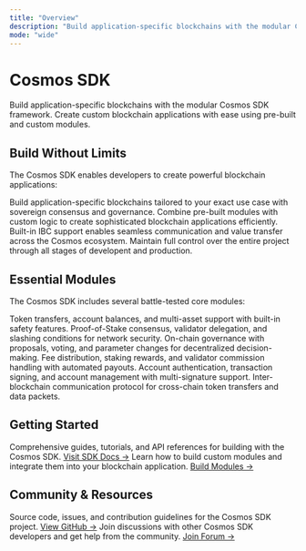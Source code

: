 ```yaml
---
title: "Overview"
description: "Build application-specific blockchains with the modular Cosmos SDK framework."
mode: "wide"
---
```


# Cosmos SDK

Build application-specific blockchains with the modular Cosmos SDK framework. Create custom blockchain applications with ease using pre-built and custom modules.

## Build Without Limits

The Cosmos SDK enables developers to create powerful blockchain applications:

<CardGroup cols={2}>
  <Card title="Custom Blockchains" icon="server">
    Build application-specific blockchains tailored to your exact use case with sovereign consensus and governance.
  </Card>
  <Card title="Modular Applications" icon="puzzle">
    Combine pre-built modules with custom logic to create sophisticated blockchain applications efficiently.
  </Card>
  <Card title="Interoperable Chains" icon="link">
    Built-in IBC support enables seamless communication and value transfer across the Cosmos ecosystem.
  </Card>
  <Card title="Sovereign Stack" icon="crown">
    Maintain full control over the entire project through all stages of developent and production.
  </Card>
</CardGroup>

## Essential Modules

The Cosmos SDK includes several battle-tested core modules:

<CardGroup cols={3}>
  <Card title="x/bank" icon="dollar-sign">
    Token transfers, account balances, and multi-asset support with built-in safety features.
  </Card>
  <Card title="x/staking" icon="lock">
    Proof-of-Stake consensus, validator delegation, and slashing conditions for network security.
  </Card>
  <Card title="x/gov" icon="vote">
    On-chain governance with proposals, voting, and parameter changes for decentralized decision-making.
  </Card>
  <Card title="x/distribution" icon="gift">
    Fee distribution, staking rewards, and validator commission handling with automated payouts.
  </Card>
  <Card title="x/auth" icon="key">
    Account authentication, transaction signing, and account management with multi-signature support.
  </Card>
  <Card title="x/ibc" icon="bridge">
    Inter-blockchain communication protocol for cross-chain token transfers and data packets.
  </Card>
</CardGroup>

## Getting Started

<CardGroup cols={2}>
  <Card title="Official Documentation" icon="book">
    Comprehensive guides, tutorials, and API references for building with the Cosmos SDK.
    <a href="https://docs.cosmos.network/">Visit SDK Docs →</a>
  </Card>
  <Card title="Module Development" icon="wrench">
    Learn how to build custom modules and integrate them into your blockchain application.
    <a href="https://docs.cosmos.network/main/building-modules/intro">Build Modules →</a>
  </Card>
</CardGroup>

## Community & Resources

<CardGroup cols={2}>
  <Card title="GitHub Repository" icon="github">
    Source code, issues, and contribution guidelines for the Cosmos SDK project.
    <a href="https://github.com/cosmos/cosmos-sdk">View GitHub →</a>
  </Card>
  <Card title="Developer Forum" icon="message-circle">
    Join discussions with other Cosmos SDK developers and get help from the community.
    <a href="https://forum.cosmos.network/">Join Forum →</a>
  </Card>
</CardGroup>